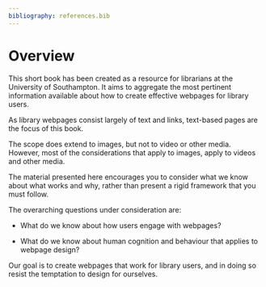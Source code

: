 ```yaml
---
bibliography: references.bib
---
```


# Overview {.unnumbered}

This short book has been created as a resource for librarians at the University of Southampton. It aims to aggregate the most pertinent information available about how to create effective webpages for library users.

As library webpages consist largely of text and links, text-based pages are the focus of this book.

The scope does extend to images, but not to video or other media. However, most of the considerations that apply to images, apply to videos and other media.

The material presented here encourages you to consider what we know about what works and why, rather than present a rigid framework that you must follow.

The overarching questions under consideration are:

-   What do we know about how users engage with webpages?

-   What do we know about human cognition and behaviour that applies to webpage design?

Our goal is to create webpages that work for library users, and in doing so resist the temptation to design for ourselves.


